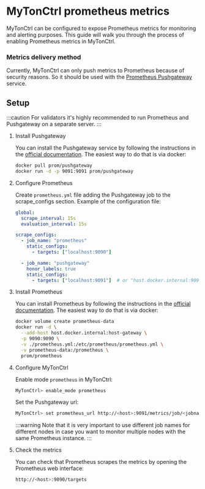 
# MyTonCtrl prometheus metrics

MyTonCtrl can be configured to expose Prometheus metrics for monitoring and alerting purposes. 
This guide will walk you through the process of enabling Prometheus metrics in MyTonCtrl.

### Metrics delivery method

Currently, MyTonCtrl can only push metrics to Prometheus because of security reasons. 
So it should be used with the [Prometheus Pushgateway](https://github.com/prometheus/pushgateway) service.

## Setup

:::caution
For validators it's highly recommended to run Prometheus and Pushgateway on a separate server.
:::

1. Install Pushgateway

   You can install the Pushgateway service by following the instructions in the [official documentation](https://github.com/prometheus/pushgateway?tab=readme-ov-file#run-it).
   The easiest way to do that is via docker:

   ```bash
   docker pull prom/pushgateway
   docker run -d -p 9091:9091 prom/pushgateway
   ```

2. Configure Prometheus

   Create `prometheus.yml` file adding the Pushgateway job to the scrape_configs section. Example of the configuration file:

   ```yaml
   global:
     scrape_interval: 15s
     evaluation_interval: 15s

   scrape_configs:
     - job_name: "prometheus"
       static_configs:
         - targets: ["localhost:9090"]

     - job_name: "pushgateway"
       honor_labels: true
       static_configs:
         - targets: ["localhost:9091"]  # or "host.docker.internal:9091" if you are using Docker
   ```

3. Install Prometheus

   You can install Prometheus by following the instructions in the [official documentation](https://prometheus.io/docs/prometheus/latest/installation/).
   The easiest way to do that is via docker:

   ```bash
   docker volume create prometheus-data
   docker run -d \
     --add-host host.docker.internal:host-gateway \
     -p 9090:9090 \
     -v ./prometheus.yml:/etc/prometheus/prometheus.yml \
     -v prometheus-data:/prometheus \
     prom/prometheus
   ```

4. Configure MyTonCtrl

   Enable mode `prometheus` in MyTonCtrl:

   ```bash
   MyTonCtrl> enable_mode prometheus
   ```

   Set the Pushgateway url:

   ```bash
   MyTonCtrl> set prometheus_url http://<host>:9091/metrics/job/<jobname>
   ```

   :::warning
   Note that it is very important to use different job names for different nodes in case you want to monitor multiple nodes with the same Prometheus instance.
   :::

5. Check the metrics

   You can check that Prometheus scrapes the metrics by opening the Prometheus web interface:

   ```bash
   http://<host>:9090/targets
   ```

<Feedback />
